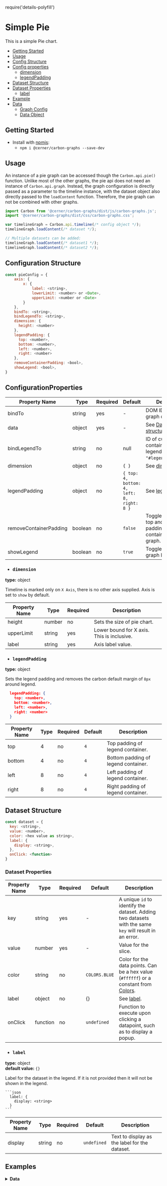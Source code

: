 require('details-polyfill')

# Simple Pie
This is a simple Pie chart.

-   [Getting Started](#getting-started)
-   [Usage](#usage)
-   [Config Structure](#configuration-structure)
-   [Config properties](#configuration-properties)
    -   [dimension](#dimension)
    -   [legendPadding](#legendpadding)
-   [Dataset Structure](#dataset-structure)
-   [Dataset Properties](#dataset-properties)
    -   [label](#label)
-   [Example](#example)
-   [Data](#data)
    -   [Graph Config](#graph-config-object)
    -   [Data Object](#data-object)

## Getting Started

- Install with [npmjs](https://www.npmjs.com):
  - `npm i @cerner/carbon-graphs --save-dev`

## Usage

An instance of a pie graph can be accessed though the `Carbon.api.pie()` function. 
Unlike most of the other graphs, the pie api does not need an instance of `Carbon.api.graph`.
Instead, the graph configuration is directly passed as a parameter to the timeline instance, 
with the dataset object also directly passed to the `loadContent` function.
Therefore, the pie graph can not be combined with other graphs.

```js
import Carbon from '@cerner/carbon-graphs/dist/js/carbon-graphs.js';
import '@cerner/carbon-graphs/dist/css/carbon-graphs.css';

var timelineGraph = Carbon.api.timeline(/* config object */);
timelineGraph.loadContent(/* dataset */);

// Multiple datasets can be added:
timelineGraph.loadContent(/* dataset1 */);
timelineGraph.loadContent(/* dataset2 */);
```

## Configuration Structure
```js
const pieConfig = {
    axis: {
        x: {
            label: <string>,
            lowerLimit: <number> or <Date>,
            upperLimit: <number or <Date>
        }
    },
    bindTo: <string>,
    bindLegendTo: <string>,
    dimension: { 
      height: <number>
    },
    legendPadding: { 
      top: <number>, 
      bottom: <number>, 
      left: <number>, 
      right: <number> 
    },
    removeContainerPadding: <bool>,
    showLegend: <bool>,
}
```
## ConfigurationProperties

| Property Name          | Type    | Required | Default                                    | Description                                                               |
|------------------------|---------|----------|--------------------------------------------|---------------------------------------------------------------------------|
| bindTo                 | string  | yes      | -                                          | DOM ID to bind the graph container to.                                    |
| data                   | object  | yes      | -                                          | See [Dataset-structure](#dataset-structure).                              |
| bindLegendTo           | string  | no       | null                                       | ID of custom container to bind legend to (Example: `"#legendContainer"`). |
| dimension              | object  | no       | `{ }`                                      | See [dimension](#dimension).                                              |
| legendPadding          | object  | no       | `{ top: 4, bottom: 4, left: 8, right: 8 }` | See [legendPadding](#legendpadding).                                      |
| removeContainerPadding | boolean | no       | `false`                                    | Toggle to remove top and bottom padding of the container for the graph.   |
| showLegend             | boolean | no       | `true`                                     | Toggle to show graph legend.                                              |

- ### `dimension`
**type:** object  

Timeline is marked only on `X Axis`, there is no other axis supplied. Axis is set to `show` by default.

| Property Name | Type   | Required | Description                                |
|---------------|--------|----------|--------------------------------------------|
| height        | number | no       | Sets the size of pie chart.                |
| upperLimit    | string | yes      | Lower bound for X axis. This is inclusive. |
| label         | string | yes      | Axis label value.                          |


- ### `legendPadding`
**type:** object  

  Sets the legend padding and removes the carbon default margin of `8px` around legend.

  ```json
    legendPadding: { 
      top: <number>, 
      bottom: <number>, 
      left: <number>, 
      right: <number> 
    }
  ```
  | Property Name | Type | Required | Default | Description                         |
  |---------------|------|----------|---------|-------------------------------------|
  | top           | 4    | no       | `4`     | Top padding of legend container.    |
  | bottom        | 4    | no       | `4`     | Bottom padding of legend container. |
  | left          | 8    | no       | `4`     | Left padding of legend container.   |
  | right         | 8    | no       | `4`     | Right padding of legend container.  |


## Dataset Structure

```js
const dataset = {
  key: <string>,
  value: <number>,
  color: <hex value as string>,
  label: {
    display: <string>,
  },
  onClick: <function>
}
``` 

### Dataset Properties 

| Property Name | Type     | Required | Default        | Description                                                                                                          |
|---------------|----------|----------|----------------|----------------------------------------------------------------------------------------------------------------------|
| key           | string   | yes      | -              | A unique `id` to identify the dataset. Adding two datasets with the same `key` will result in an error.              |
| value         | number   | yes      | -              | Value for the slice.                                                                                               |
| color         | string   | no       | `COLORS.BLUE` | Color for the data points. Can be a hex value (`#ffffff`) or a constant from [Colors](../Documentation/Core/Colors). |
| label         | object   | no       | {}             | See [label](#label).                                                                                                 |
| onClick       | function | no       | `undefined`    | Function to execute upon clicking a datapoint, such as to display a popup.                                          |


- ### `label`
**type:** object  
**default value:** `{}`

  Label for the dataset in the legend. If it is not provided then it will not be shown in the legend. 

    ```json
      label: {
        display: <string>
      }
    ```

  | Property Name | Type   | Required | Default     | Description                                   |
  |---------------|--------|----------|-------------|-----------------------------------------------|
  | display       | string | no       | `undefined` | Text to display as the label for the dataset. |


## Examples
<PieChart />

<details>
<summary style={{fontSize: 24 }}>
<b>Data</b>
</summary>

### Graph Config object
<GraphConfig />

### Data object
#### Dataset 1
<DataObject1 />

#### Dataset 2
<DataObject2 />

#### Dataset 3
<DataObject3 />
</details>
